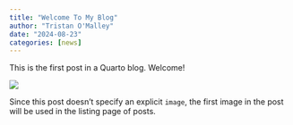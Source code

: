 ---
title: "Welcome To My Blog"
author: "Tristan O'Malley"
date: "2024-08-23"
categories: [news]
---

This is the first post in a Quarto blog. Welcome!

![](thumbnail.jpg)

Since this post doesn't specify an explicit `image`, the first image in the post will be used in the listing page of posts.
